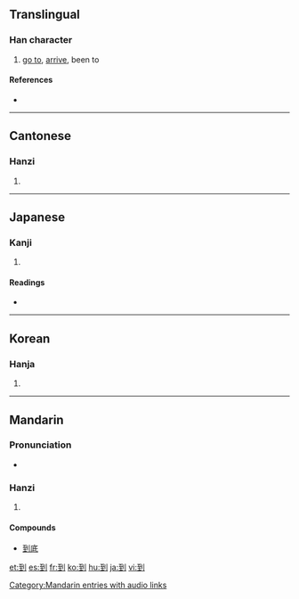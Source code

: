 ==Translingual==
{{Han stroke|[[Image:到-order.gif]]}}
{{Han stroke|[[Image:到-bw.png|250 px]]}}

===Han character===
{{Han char|rn=18|rad=刀|as=06|sn=8|four=1210<sub>0</sub>|canj=一土中弓 (MGLN)}}

# [[go to]], [[arrive]], been to

====References====
* {{Han ref|kx=0138.360|dkj=01950|dj=0314.130|hdz=10334.030|uh=5230|ud=21040|bh=A8EC|bd=43244}}

----

==Cantonese==

===Hanzi===
{{yue-hanzi|jyut=|y=dou3}}

# {{defn|Cantonese}}

----

==Japanese==

===Kanji===
{{ja-kanji|grade=c|rs=刀06}}

# {{defn|Japanese}}

====Readings====
* {{ja-readings|on=[[とう]] (tō)|kun=[[いたる]] (itaru)}}

----

==Korean==

===Hanja===
{{ko-hanja|hangeul=도|rv=do|mr=to}}

# {{defn|Korean}}

----

==Mandarin==

===Pronunciation===
*{{audio|zh-dào.ogg|audio}}

===Hanzi===
{{cmn-hanzi|pin=[[dào]] ([[dao4]])|wg=tao<sup>4</sup>}}

# {{defn|Mandarin}}
====Compounds====
* [[到底]]

[[Category:Mandarin entries with audio links]]
[[et:到]]
[[es:到]]
[[fr:到]]
[[ko:到]]
[[hu:到]]
[[ja:到]]
[[vi:到]]
